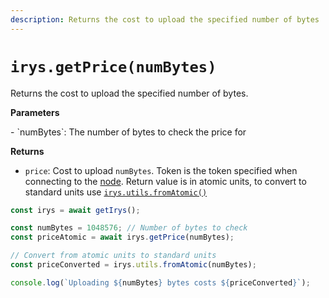 ```yaml
---
description: Returns the cost to upload the specified number of bytes
---
```


# `irys.getPrice(numBytes)`

Returns the cost to upload the specified number of bytes.

**Parameters**

<div className="-mt-6" />- `numBytes`: The number of bytes to check the price for

**Returns**

<div className="-mt-6" />

-   `price`: Cost to upload `numBytes`. Token is the token specified when connecting to the [node](/developer-docs/nodes).
    Return value is in atomic units, to convert to standard units use [`irys.utils.fromAtomic()`](./utils-fromAtomic)

```js
const irys = await getIrys();

const numBytes = 1048576; // Number of bytes to check
const priceAtomic = await irys.getPrice(numBytes);

// Convert from atomic units to standard units
const priceConverted = irys.utils.fromAtomic(numBytes);

console.log(`Uploading ${numBytes} bytes costs ${priceConverted}`);
```
